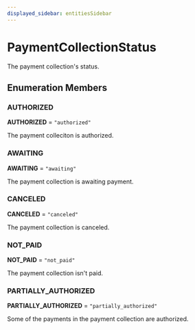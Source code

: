 ```yaml
---
displayed_sidebar: entitiesSidebar
---
```



# PaymentCollectionStatus

The payment collection's status.

## Enumeration Members

### AUTHORIZED

 **AUTHORIZED** = `"authorized"`

The payment colleciton is authorized.

### AWAITING

 **AWAITING** = `"awaiting"`

The payment collection is awaiting payment.

### CANCELED

 **CANCELED** = `"canceled"`

The payment collection is canceled.

### NOT\_PAID

 **NOT\_PAID** = `"not_paid"`

The payment collection isn't paid.

### PARTIALLY\_AUTHORIZED

 **PARTIALLY\_AUTHORIZED** = `"partially_authorized"`

Some of the payments in the payment collection are authorized.
